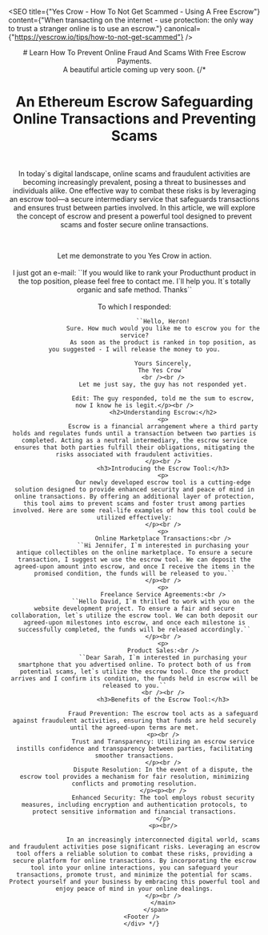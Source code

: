 
<SEO 
    title={"Yes Crow - How To Not Get Scammed - Using A Free Escrow"}
    content={"When transacting on the internet - use protection: the only way to trust a stranger online is to use an escrow."}
    canonical={"https://yescrow.io/tips/how-to-not-get-scammed"}
/>
<Header/>
# Learn How To Prevent Online Fraud And Scams With Free Escrow Payments.
<br/>
A beautiful article coming up very soon.
 {/* <div class="container max-w-4xl mx-auto justify-center">
                <span class="pl-10 pr-10 text-left">
                    <main>
                    <h1 class="text-4xl font-bold text-white text-center">An Ethereum Escrow Safeguarding Online Transactions and Preventing Scams</h1>
                    <br />
                    <p>
                    In today`s digital landscape, online scams and fraudulent activities are becoming increasingly prevalent, posing a threat to businesses and individuals alike. One effective way to combat these risks is by leveraging an escrow tool—a secure intermediary service that safeguards transactions and ensures trust between parties involved. In this article, we will explore the concept of escrow and present a powerful tool designed to prevent scams and foster secure online transactions.
                    </p><br />
                    <p>Let me demonstrate to you Yes Crow in action.
                    <br /><br />
                    I just got an e-mail:
                    ``If you would like to rank your Producthunt product in the top position, please feel free to contact me. I`ll help you. It`s totally organic and safe method.
                    Thanks``
                    <br /><br />
                    To which I responded:

                    ``Hello, Heron!
                    Sure. How much would you like me to escrow you for the service?
                    As soon as the product is ranked in top position, as you suggested - I will release the money to you.

                    Yours Sincerely,
                    The Yes Crow``
                    <br /><br />
                    Let me just say, the guy has not responded yet.
                    
                    Edit: The guy responded, told me the sum to escrow, now I know he is legit.</p><br />
                    <h2>Understanding Escrow:</h2>
                    <p>
                    Escrow is a financial arrangement where a third party holds and regulates funds until a transaction between two parties is completed. Acting as a neutral intermediary, the escrow service ensures that both parties fulfill their obligations, mitigating the risks associated with fraudulent activities.
                    </p><br />
                    <h3>Introducing the Escrow Tool:</h3>
                    <p>
                    Our newly developed escrow tool is a cutting-edge solution designed to provide enhanced security and peace of mind in online transactions. By offering an additional layer of protection, this tool aims to prevent scams and foster trust among parties involved. Here are some real-life examples of how this tool could be utilized effectively:
                    </p><br />
                    <p>
                    Online Marketplace Transactions:<br />
                    ``Hi Jennifer, I`m interested in purchasing your antique collectibles on the online marketplace. To ensure a secure transaction, I suggest we use the escrow tool. We can deposit the agreed-upon amount into escrow, and once I receive the items in the promised condition, the funds will be released to you.``
                    </p><br />
                    <p>
                    Freelance Service Agreements:<br />
                    ``Hello David, I`m thrilled to work with you on the website development project. To ensure a fair and secure collaboration, let`s utilize the escrow tool. We can both deposit our agreed-upon milestones into escrow, and once each milestone is successfully completed, the funds will be released accordingly.``
                    </p><br />
                    <p>
                    Product Sales:<br />
                    ``Dear Sarah, I`m interested in purchasing your smartphone that you advertised online. To protect both of us from potential scams, let`s utilize the escrow tool. Once the product arrives and I confirm its condition, the funds held in escrow will be released to you.``
                    <br /><br />
                    <h3>Benefits of the Escrow Tool:</h3>
                    
                    Fraud Prevention: The escrow tool acts as a safeguard against fraudulent activities, ensuring that funds are held securely until the agreed-upon terms are met.
                    <p><br />
                    Trust and Transparency: Utilizing an escrow service instills confidence and transparency between parties, facilitating smoother transactions.
                    </p><br />
                    Dispute Resolution: In the event of a dispute, the escrow tool provides a mechanism for fair resolution, minimizing conflicts and promoting resolution.
                    </p><p><br />
                    Enhanced Security: The tool employs robust security measures, including encryption and authentication protocols, to protect sensitive information and financial transactions.
                    </p>
                    <p><br/>
                    
                    In an increasingly interconnected digital world, scams and fraudulent activities pose significant risks. Leveraging an escrow tool offers a reliable solution to combat these risks, providing a secure platform for online transactions. By incorporating the escrow tool into your online interactions, you can safeguard your transactions, promote trust, and minimize the potential for scams. Protect yourself and your business by embracing this powerful tool and enjoy peace of mind in your online dealings.
                    </p><br />
                    </main>
                </span>
        <Footer />
        </div> */}
        
